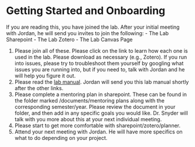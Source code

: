 # Getting Started and Onboarding {#onboarding}

If you are reading this, you have joined the lab. After your initial meeting with Jordan, he will send you invites to join the following:
- The [Lab Sharepoint]{#sharepoint}
- The [Lab Zotero]{#zotero}
- The [Lab Canvas Page]{#canvas}

1. Please join all of these. Please click on the link to learn how each one is used in the lab. Please download as necessary (e.g., Zotero). If you run into issues, please try to troubleshoot them yourself by googling what issues you are running into, but if you need to, talk with Jordan and he will help you figure it out.
2. Please read the [lab manual](https://bookdown.org/jordandanielsnyder/LabManual/). Jordan will send you this lab manual shortly after the other links.
3. Please complete a mentoring plan in sharepoint. These can be found in the folder marked /documents/mentoring plans along with the corresponding semester/year. Please review the document in your folder, and then add in any specific goals you would like. Dr. Snyder will talk with you more about this at your next individual meeting.
4. Please start to get more comfortable with sharepoint/zotero/[planner]{#planner}.
5. Attend your next meeting with Jordan. He will have more specifics on what to do depending on your project.

